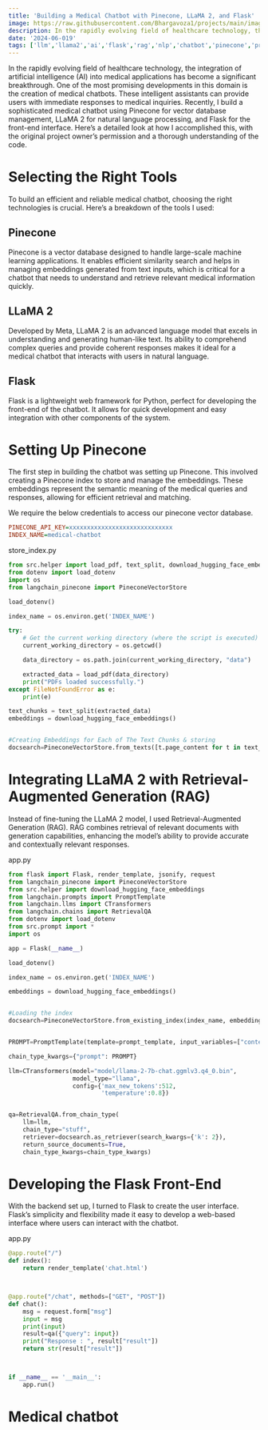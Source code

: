 ```yaml
---
title: 'Building a Medical Chatbot with Pinecone, LLaMA 2, and Flask'
image: https://raw.githubusercontent.com/Bhargavoza1/projects/main/images/medical_chatbot/title.png
description: In the rapidly evolving field of healthcare technology, the integration of artificial intelligence (AI) into medical applications has become a significant breakthrough...
date: '2024-06-019'
tags: ['llm','llama2','ai','flask','rag','nlp','chatbot','pinecone','project']
---
```


In the rapidly evolving field of healthcare technology, the integration of artificial intelligence (AI) into medical applications has become a significant breakthrough. 
One of the most promising developments in this domain is the creation of medical chatbots. These intelligent assistants can provide users with immediate responses to medical inquiries.
Recently, I build a sophisticated medical chatbot using Pinecone for vector database management, LLaMA 2 for natural language processing, and Flask for the front-end interface. 
Here’s a detailed look at how I accomplished this, with the original project owner’s permission and a thorough understanding of the code.


<CustomImage src="https://raw.githubusercontent.com/Bhargavoza1/projects/main/images/medical_chatbot/meta_llama.png"  alt=""  width={606} height={380} />

# Selecting the Right Tools
To build an efficient and reliable medical chatbot, choosing the right technologies is crucial. Here’s a breakdown of the tools I used:

## Pinecone
Pinecone is a vector database designed to handle large-scale machine learning applications. It enables efficient similarity search and helps in managing embeddings generated from text inputs, which is critical for a chatbot that needs to understand and retrieve relevant medical information quickly.

## LLaMA 2
Developed by Meta, LLaMA 2 is an advanced language model that excels in understanding and generating human-like text. Its ability to comprehend complex queries and provide coherent responses makes it ideal for a medical chatbot that interacts with users in natural language.

## Flask
Flask is a lightweight web framework for Python, perfect for developing the front-end of the chatbot. It allows for quick development and easy integration with other components of the system.

# Setting Up Pinecone
The first step in building the chatbot was setting up Pinecone. This involved creating a Pinecone index to store and manage the embeddings. These embeddings represent the semantic meaning of the medical queries and responses, allowing for efficient retrieval and matching.

We require the below credentials to access our pinecone vector database.
```ini
PINECONE_API_KEY=xxxxxxxxxxxxxxxxxxxxxxxxxxxxx
INDEX_NAME=medical-chatbot
```

store_index.py
```Python
from src.helper import load_pdf, text_split, download_hugging_face_embeddings
from dotenv import load_dotenv
import os
from langchain_pinecone import PineconeVectorStore

load_dotenv()

index_name = os.environ.get('INDEX_NAME')

try:
    # Get the current working directory (where the script is executed)
    current_working_directory = os.getcwd()

    data_directory = os.path.join(current_working_directory, "data")

    extracted_data = load_pdf(data_directory)
    print("PDFs loaded successfully.")
except FileNotFoundError as e:
    print(e)

text_chunks = text_split(extracted_data)
embeddings = download_hugging_face_embeddings()


#Creating Embeddings for Each of The Text Chunks & storing
docsearch=PineconeVectorStore.from_texts([t.page_content for t in text_chunks], embeddings, index_name=index_name)

```

# Integrating LLaMA 2 with Retrieval-Augmented Generation (RAG)
Instead of fine-tuning the LLaMA 2 model, I used Retrieval-Augmented Generation (RAG). RAG combines retrieval of relevant documents with generation capabilities, enhancing the model’s ability to provide accurate and contextually relevant responses.

app.py
```Python
from flask import Flask, render_template, jsonify, request
from langchain_pinecone import PineconeVectorStore
from src.helper import download_hugging_face_embeddings
from langchain.prompts import PromptTemplate
from langchain.llms import CTransformers
from langchain.chains import RetrievalQA
from dotenv import load_dotenv
from src.prompt import *
import os

app = Flask(__name__)

load_dotenv()

index_name = os.environ.get('INDEX_NAME')

embeddings = download_hugging_face_embeddings()


#Loading the index
docsearch=PineconeVectorStore.from_existing_index(index_name, embeddings)


PROMPT=PromptTemplate(template=prompt_template, input_variables=["context", "question"])

chain_type_kwargs={"prompt": PROMPT}

llm=CTransformers(model="model/llama-2-7b-chat.ggmlv3.q4_0.bin",
                  model_type="llama",
                  config={'max_new_tokens':512,
                          'temperature':0.8})


qa=RetrievalQA.from_chain_type(
    llm=llm, 
    chain_type="stuff", 
    retriever=docsearch.as_retriever(search_kwargs={'k': 2}),
    return_source_documents=True, 
    chain_type_kwargs=chain_type_kwargs)

```

# Developing the Flask Front-End
With the backend set up, I turned to Flask to create the user interface. Flask’s simplicity and flexibility made it easy to develop a web-based interface where users can interact with the chatbot.

app.py
```Python
@app.route("/")
def index():
    return render_template('chat.html')



@app.route("/chat", methods=["GET", "POST"])
def chat():
    msg = request.form["msg"]
    input = msg
    print(input)
    result=qa({"query": input})
    print("Response : ", result["result"])
    return str(result["result"])



if __name__ == '__main__':
    app.run()

```

# Medical chatbot

<CustomImage src="https://raw.githubusercontent.com/Bhargavoza1/projects/main/images/medical_chatbot/output.png"  alt=""  width={1400} height={680} />